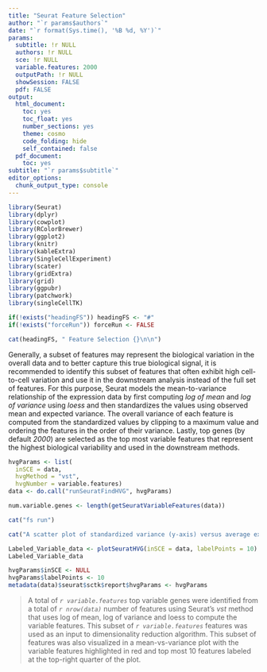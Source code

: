 ```yaml
---
title: "Seurat Feature Selection"
author: "`r params$authors`"
date: "`r format(Sys.time(), '%B %d, %Y')`"
params:
  subtitle: !r NULL
  authors: !r NULL
  sce: !r NULL
  variable.features: 2000
  outputPath: !r NULL
  showSession: FALSE
  pdf: FALSE
output:
  html_document:
    toc: yes
    toc_float: yes
    number_sections: yes
    theme: cosmo
    code_folding: hide
    self_contained: false
  pdf_document:
    toc: yes
subtitle: "`r params$subtitle`"
editor_options:
  chunk_output_type: console
---
```

```r
library(Seurat)
library(dplyr)
library(cowplot)
library(RColorBrewer)
library(ggplot2)
library(knitr)
library(kableExtra)
library(SingleCellExperiment)
library(scater)
library(gridExtra)
library(grid)
library(ggpubr)
library(patchwork)
library(singleCellTK)
```

```r
if(!exists("headingFS")) headingFS <- "#"
if(!exists("forceRun")) forceRun <- FALSE
```

```r
cat(headingFS, " Feature Selection {}\n\n")
```

Generally, a subset of features may represent the biological variation in the overall data and to better capture this true biological signal, it is recommended to identify this subset of features that often exhibit high cell-to-cell variation and use it in the downstream analysis instead of the full set of features. For this purpose, Seurat models the mean-to-variance relationship of the expression data by first computing *log of mean* and *log of variance* using *loess* and then standardizes the values using observed mean and expected variance. The overall variance of each feature is computed from the standardized values by clipping to a maximum value and ordering the features in the order of their variance. Lastly, top genes (by default *2000*) are selected as the top most variable features that represent the highest biological variability and used in the downstream methods.

```r
hvgParams <- list(
  inSCE = data,
  hvgMethod = "vst", 
  hvgNumber = variable.features)
data <- do.call("runSeuratFindHVG", hvgParams)

num.variable.genes <- length(getSeuratVariableFeatures(data))

cat("fs run")
```

```r
cat("A scatter plot of standardized variance (y-axis) versus average expression (x-axis) for each of the gene is visualized below. Top 10 most variable genes are labeled with their gene symbols and the points (genes) highlighted in red are considered as highly variable genes.")
```

```r
Labeled_Variable_data <- plotSeuratHVG(inSCE = data, labelPoints = 10)
Labeled_Variable_data
```

```r
hvgParams$inSCE <- NULL
hvgParams$labelPoints <- 10
metadata(data)$seurat$sctk$report$hvgParams <- hvgParams
```

> A total of *`r variable.features`* top variable genes were identified from a total of *`r nrow(data)`* number of features using Seurat's *vst* method that uses log of mean, log of variance and loess to compute the variable features. This subset of *`r variable.features`* features was used as an input to dimensionality reduction algorithm. This subset of features was also visualized in a mean-vs-variance plot with the variable features highlighted in red and top most 10 features labeled at the top-right quarter of the plot. 